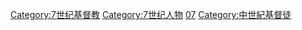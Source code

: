 [[Category:7世纪基督教|Category:7世纪基督教]]
[[Category:7世纪人物|Category:7世纪人物]]
[[Category:各世纪基督徒|07]]
[[Category:中世紀基督徒|Category:中世紀基督徒]]